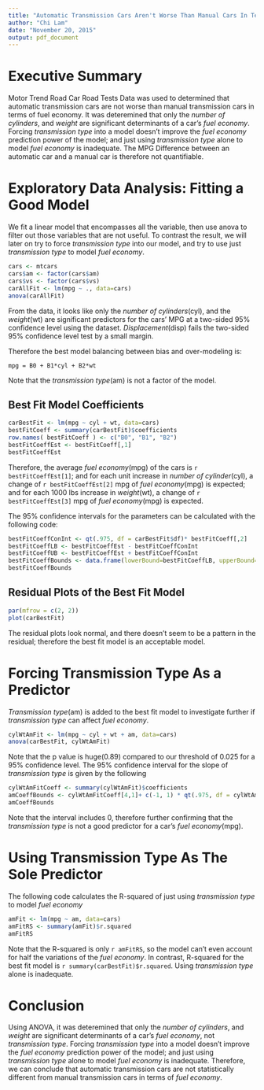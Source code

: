 ```yaml
---
title: "Automatic Transmission Cars Aren't Worse Than Manual Cars In Terms of MPG"
author: "Chi Lam"
date: "November 20, 2015"
output: pdf_document
---
```


Executive Summary
===================

Motor Trend Road Car Road Tests Data was used to determined that automatic transmission cars are not worse than manual transmission cars in terms of fuel economy.  It was deteremined that only the *number of cylinders*, and  *weight* are significant determinants of a car's *fuel economy*.  Forcing *transmission type* into a model doesn't improve the *fuel economy* prediction power of the model; and just using *transmission type* alone to model *fuel economy* is inadequate.  The MPG Difference between an automatic car and a manual car is therefore not quantifiable.


Exploratory Data Analysis: Fitting a Good Model
===================

We fit a linear model that encompasses all the variable, then use anova to filter out those variables that are not useful.  To contrast the result, we will later on try to force *transmission type* into our model, and try to use just *transmission type* to model *fuel economy*.
```r
cars <- mtcars
cars$am <- factor(cars$am)
cars$vs <- factor(cars$vs)
carAllFit <- lm(mpg ~ ., data=cars)
anova(carAllFit)
```
From the data, it looks like only the *number of cylinders*(cyl), and the *weight*(wt) are significant predictors for the cars' MPG at a two-sided 95% confidence level using the dataset. *Displacement*(disp) fails the two-sided 95% confidence level test by a small margin.

Therefore the best model balancing between bias and over-modeling is:

`mpg = B0 + B1*cyl + B2*wt` 

Note that the *transmission type*(am) is not a factor of the model.

Best Fit Model Coefficients
------------------

```r
carBestFit <- lm(mpg ~ cyl + wt, data=cars)
bestFitCoeff <- summary(carBestFit)$coefficients
row.names( bestFitCoeff ) <- c("B0", "B1", "B2")
bestFitCoeffEst <- bestFitCoeff[,1]
bestFitCoeffEst
```
Therefore, the average *fuel economy*(mpg) of the cars is `r bestFitCoeffEst[1]`; and for each unit increase in *number of cylinder*(cyl), a change of `r bestFitCoeffEst[2]` mpg of *fuel economy*(mpg) is expected; and for each 1000 lbs increase in *weight*(wt), a change of `r bestFitCoeffEst[3]` mpg of *fuel economy*(mpg) is expected.    

The 95% confidence intervals for the parameters can be calculated with the following code:
```r
bestFitCoeffConInt <- qt(.975, df = carBestFit$df)* bestFitCoeff[,2]
bestFitCoeffLB <- bestFitCoeffEst - bestFitCoeffConInt
bestFitCoeffUB <- bestFitCoeffEst + bestFitCoeffConInt
bestFitCoeffBounds <- data.frame(lowerBound=bestFitCoeffLB, upperBound=bestFitCoeffUB)
bestFitCoeffBounds
```

Residual Plots of the Best Fit Model
-------------------------------

```r
par(mfrow = c(2, 2))
plot(carBestFit)
```
The residual plots look normal, and there doesn't seem to be a pattern in the residual; therefore the best fit model is an acceptable model.


Forcing Transmission Type As a Predictor
========================================

*Transmission type*(am) is added to the best fit model to investigate further if *transmission type* can affect *fuel economy*.
```r
cylWtAmFit <- lm(mpg ~ cyl + wt + am, data=cars)
anova(carBestFit, cylWtAmFit)
```
Note that the p value is huge(0.89) compared to our threshold of 0.025 for a 95% confidence level.  The 95% confidence interval for the slope of *transmission type* is given by the following
```r
cylWtAmFitCoeff <- summary(cylWtAmFit)$coefficients
amCoeffBounds <- cylWtAmFitCoeff[4,1]+ c(-1, 1) * qt(.975, df = cylWtAmFit$df)* cylWtAmFitCoeff[4,2]
amCoeffBounds
```
Note that the interval includes 0, therefore further confirming that the *transmission type* is not a good predictor for a car's *fuel economy*(mpg).

Using Transmission Type As The Sole Predictor
========================================

The following code calculates the R-squared of just using *transmission type* to model *fuel economy*
```r
amFit <- lm(mpg ~ am, data=cars)
amFitRS <- summary(amFit)$r.squared
amFitRS
```
Note that the R-squared is only `r amFitRS`, so the model can't even account for half the variations of the *fuel economy*. In contrast, R-squared for the best fit model is `r summary(carBestFit)$r.squared`.  Using *transmission type* alone is inadequate.  

Conclusion
========================================

Using ANOVA, it was deteremined that only the *number of cylinders*, and  *weight* are significant determinants of a car's *fuel economy*, not *transmission type*.  Forcing *transmission type* into a model doesn't improve the *fuel economy* prediction power of the model; and just using *transmission type* alone to model *fuel economy* is inadequate.  Therefore, we can conclude that automatic transmission cars are not statistically different from manual transmission cars in terms of *fuel economy*.

